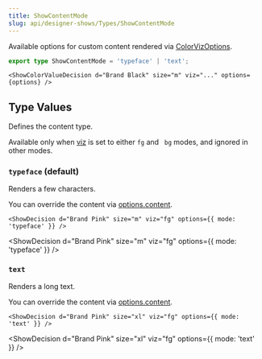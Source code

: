 ```yaml
---
title: ShowContentMode
slug: api/designer-shows/Types/ShowContentMode
---
```



Available options for custom content rendered via
[ColorVizOptions](/api/designer-shows/Types/ColorVizOptions).

```ts
export type ShowContentMode = 'typeface' | 'text';
```

```mdx
<ShowColorValueDecision d="Brand Black" size="m" viz="..." options={options} />
```

## Type Values

Defines the content type.

Available only when [viz](/api/designer-shows/Types/ColorVizName) is set to either
`fg` and ` bg` modes, and ignored in other modes.

### `typeface` (default)

Renders a few characters.

You can override the content via
[options.content](/api/designer-shows/Types/ColorVizOptions#-content).

```mdx
<ShowDecision d="Brand Pink" size="m" viz="fg" options={{ mode: 'typeface' }} />
```

<ShowDecision d="Brand Pink" size="m" viz="fg" options={{ mode: 'typeface' }} />

### `text`

Renders a long text.

You can override the content via
[options.content](/api/designer-shows/Types/ColorVizOptions#-content).

```mdx
<ShowDecision d="Brand Pink" size="xl" viz="fg" options={{ mode: 'text' }} />
```

<ShowDecision d="Brand Pink" size="xl" viz="fg" options={{ mode: 'text' }} />
